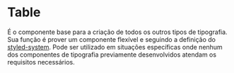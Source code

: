 

<Meta title="Data Display|Table" />

# Table

É o componente base para a criação de todos os outros tipos de tipografia. Sua função é prover um componente flexível e seguindo a definição do [styled-system](https://styled-system.com/api). Pode ser utilizado em situações específicas onde nenhum dos componentes de tipografia previamente desenvolvidos atendam os requisitos necessários.

<Preview>
  <Story name="Regular" parameters={{
    design: {
      type: 'figma',
      url: 'https://www.figma.com/file/O3bKxIcsj2rc1FNIRclJyT/Saturn-System?node-id=484%3A8489'
    }
  }}>
    <ThemeProvider>
      <Table />
    </ThemeProvider>
  </Story>
</Preview>

<Props of={Table} />
